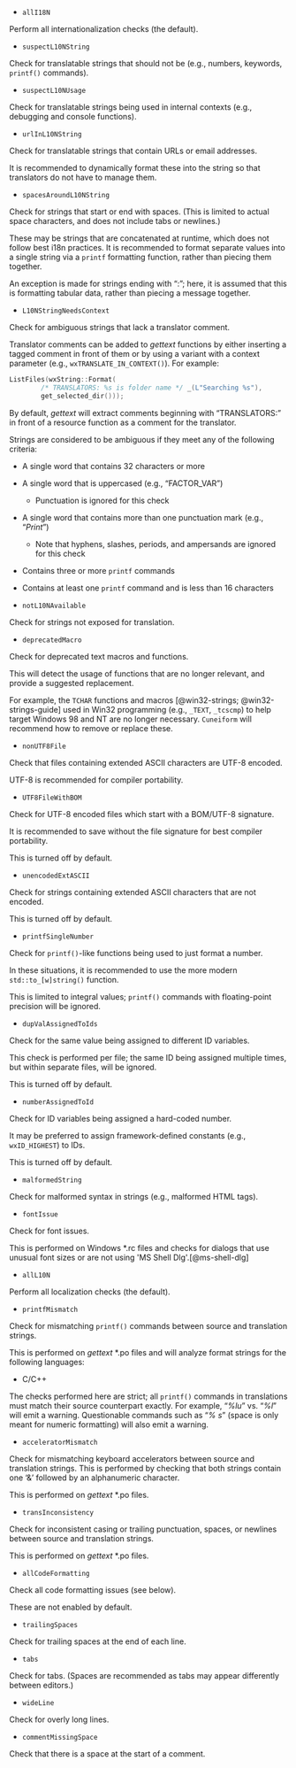 - `allI18N`

Perform all internationalization checks (the default).

- `suspectL10NString`

Check for translatable strings that should not be (e.g., numbers, keywords, `printf()` commands).

- `suspectL10NUsage`

Check for translatable strings being used in internal contexts (e.g., debugging and console functions).

- `urlInL10NString`

Check for translatable strings that contain URLs or email addresses.

It is recommended to dynamically format these into the string so that translators
do not have to manage them.

- `spacesAroundL10NString`

Check for strings that start or end with spaces. (This is limited to actual space characters, and does not include tabs or newlines.)

These may be strings that are concatenated at runtime, which does not follow best i18n practices.
It is recommended to format separate values into a single string via a `printf` formatting function, rather than
piecing them together.

::: {.notesection data-latex=""}
An exception is made for strings ending with ": "; here, it is assumed that this is formatting tabular data, rather than
piecing a message together.
:::

- `L10NStringNeedsContext`

Check for ambiguous strings that lack a translator comment.

Translator comments can be added to *gettext* functions by either inserting a tagged comment in front of them or by using
a variant with a context parameter (e.g., `wxTRANSLATE_IN_CONTEXT()`). For example:

``` .cpp
ListFiles(wxString::Format(
        /* TRANSLATORS: %s is folder name */ _(L"Searching %s"),
        get_selected_dir()));
```

By default, *gettext* will extract comments beginning with "TRANSLATORS:" in front of a resource function as
a comment for the translator.

Strings are considered to be ambiguous if they meet any of the following criteria:

- A single word that contains 32 characters or more
- A single word that is uppercased (e.g., "FACTOR_VAR")
  - Punctuation is ignored for this check
- A single word that contains more than one punctuation mark (e.g., "$Print$")
  - Note that hyphens, slashes, periods, and ampersands are ignored for this check
- Contains three or more `printf` commands
- Contains at least one `printf` command and is less than 16 characters

- `notL10NAvailable`

Check for strings not exposed for translation.

- `deprecatedMacro`

Check for deprecated text macros and functions.

This will detect the usage of functions that are no longer relevant, and provide a suggested replacement.

For example, the `TCHAR` functions and macros [@win32-strings; @win32-strings-guide] used in Win32 programming
(e.g., `_TEXT`, `_tcscmp`) to help target Windows 98 and NT are no longer necessary.
`Cuneiform` will recommend how to remove or replace these.

- `nonUTF8File`

Check that files containing extended ASCII characters are UTF-8 encoded.

UTF-8 is recommended for compiler portability.

- `UTF8FileWithBOM`

Check for UTF-8 encoded files which start with a BOM/UTF-8 signature.

It is recommended to save without the file signature for best compiler portability.

This is turned off by default.

- `unencodedExtASCII`

Check for strings containing extended ASCII characters that are not encoded.

This is turned off by default.

- `printfSingleNumber`

Check for `printf()`-like functions being used to just format a number.

In these situations, it is recommended to use the more modern `std::to_[w]string()` function.

This is limited to integral values; `printf()` commands with floating-point precision will be ignored.

- `dupValAssignedToIds`

Check for the same value being assigned to different ID variables.

This check is performed per file; the same ID being assigned multiple times,
but within separate files, will be ignored.

This is turned off by default.

- `numberAssignedToId`

Check for ID variables being assigned a hard-coded number.

It may be preferred to assign framework-defined constants (e.g., `wxID_HIGHEST`) to IDs.

This is turned off by default.

- `malformedString`

Check for malformed syntax in strings (e.g., malformed HTML tags).

- `fontIssue`

Check for font issues.

This is performed on Windows *.rc files and checks for dialogs that use unusual font sizes
or are not using \'MS Shell Dlg\'.[@ms-shell-dlg]

- `allL10N`

Perform all localization checks (the default).

- `printfMismatch`

Check for mismatching `printf()` commands between source and translation strings.

This is performed on *gettext* \*.po files and will analyze format strings for the following languages:

- C/C++

::: {.warningsection data-latex=""}
The checks performed here are strict; all `printf()` commands in translations must match
their source counterpart exactly. For example, "*%lu*" vs. "*%l*" will emit a warning.
Questionable commands such as "*% s*" (space is only meant for numeric formatting) will also emit a warning.
:::

- `acceleratorMismatch`

Check for mismatching keyboard accelerators between source and translation strings.
This is performed by checking that both strings contain one '&' followed by an alphanumeric character.

This is performed on *gettext* \*.po files.

- `transInconsistency`

Check for inconsistent casing or trailing punctuation, spaces, or newlines between source and translation strings.

This is performed on *gettext* \*.po files.

- `allCodeFormatting`

Check all code formatting issues (see below).

::: {.notesection data-latex=""}
These are not enabled by default.
:::

- `trailingSpaces`

Check for trailing spaces at the end of each line.

- `tabs`

Check for tabs.
(Spaces are recommended as tabs may appear differently between editors.)

- `wideLine`

Check for overly long lines.

- `commentMissingSpace`

Check that there is a space at the start of a comment.
